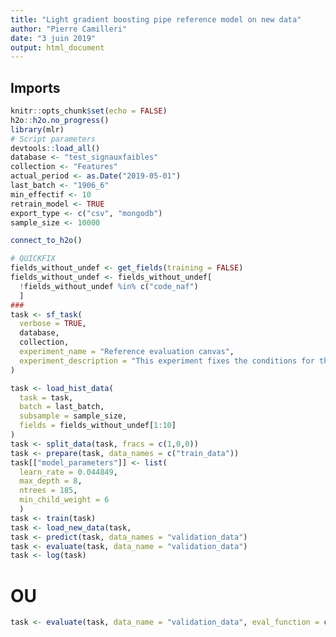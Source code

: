 ```yaml
---
title: "Light gradient boosting pipe reference model on new data"
author: "Pierre Camilleri"
date: "3 juin 2019"
output: html_document
---
```


## Imports
```r
knitr::opts_chunk$set(echo = FALSE)
h2o::h2o.no_progress()
library(mlr)
# Script parameters
devtools::load_all()
database <- "test_signauxfaibles"
collection <- "Features"
actual_period <- as.Date("2019-05-01")
last_batch <- "1906_6"
min_effectif <- 10
retrain_model <- TRUE
export_type <- c("csv", "mongodb")
sample_size <- 10000
```

```r
connect_to_h2o()
```

```r
# QUICKFIX
fields_without_undef <- get_fields(training = FALSE)
fields_without_undef <- fields_without_undef[
  !fields_without_undef %in% c("code_naf")
  ]
###
task <- sf_task(
  verbose = TRUE,
  database,
  collection,
  experiment_name = "Reference evaluation canvas",
  experiment_description = "This experiment fixes the conditions for the evaluation of a new algorithm compared to former versions"
)

task <- load_hist_data(
  task = task,
  batch = last_batch,
  subsample = sample_size,
  fields = fields_without_undef[1:10]
)
task <- split_data(task, fracs = c(1,0,0))
task <- prepare(task, data_names = c("train_data"))
task[["model_parameters"]] <- list(
  learn_rate = 0.044849,
  max_depth = 8,
  ntrees = 185,
  min_child_weight = 6
  )
task <- train(task)
task <- load_new_data(task,
task <- predict(task, data_names = "validation_data")
task <- evaluate(task, data_name = "validation_data")
task <- log(task)
```

# OU
```r
task <- evaluate(task, data_name = "validation_data", eval_function = custom_eval_urssaf())
```

